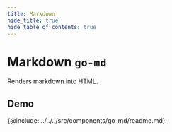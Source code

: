 ```yaml
---
title: Markdown
hide_title: true
hide_table_of_contents: true
---
```



# Markdown <span className="text-size-0">`go-md`</span>

<div className="text-size-1">Renders markdown into HTML.</div>

## Demo

<Demo code={demoSource} />

<!-- API -->

{@include: ../../../src/components/go-md/readme.md}
